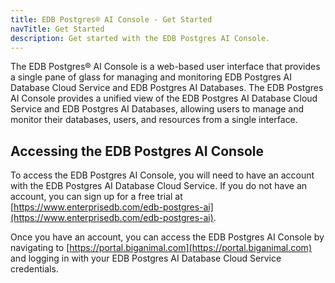```yaml
---
title: EDB Postgres® AI Console - Get Started
navTitle: Get Started
description: Get started with the EDB Postgres AI Console.
---
```


The EDB Postgres® AI Console is a web-based user interface that provides a single pane of glass for managing and monitoring EDB Postgres AI Database Cloud Service and EDB Postgres AI Databases. The EDB Postgres AI Console provides a unified view of the EDB Postgres AI Database Cloud Service and EDB Postgres AI Databases, allowing users to manage and monitor their databases, users, and resources from a single interface.

## Accessing the EDB Postgres AI Console

To access the EDB Postgres AI Console, you will need to have an account with the EDB Postgres AI Database Cloud Service. If you do not have an account, you can sign up for a free trial at [https://www.enterprisedb.com/edb-postgres-ai](https://www.enterprisedb.com/edb-postgres-ai).

Once you have an account, you can access the EDB Postgres AI Console by navigating to [https://portal.biganimal.com](https://portal.biganimal.com) and logging in with your EDB Postgres AI Database Cloud Service credentials.

